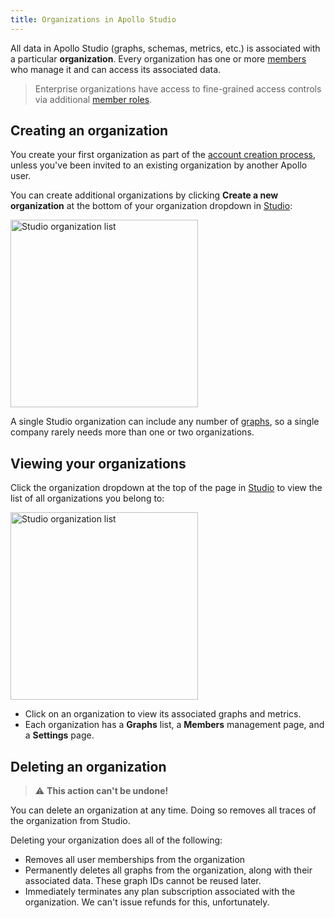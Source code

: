 ```yaml
---
title: Organizations in Apollo Studio
---
```


All data in Apollo Studio (graphs, schemas, metrics, etc.) is associated with a particular **organization**. Every organization has one or more [members](./members/) who manage it and can access its associated data.

> Enterprise organizations have access to fine-grained access controls via additional [member roles](./members/#organization-wide-member-roles).

## Creating an organization

You create your first organization as part of the [account creation process](../getting-started/), unless you've been invited to an existing organization by another Apollo user.

You can create additional organizations by clicking **Create a new organization** at the bottom of your organization dropdown in [Studio](https://studio.apollographql.com):

<img
  src="../img/organization-list.jpg"
  class="screenshot"
  alt="Studio organization list"
  width="300"
/>

A single Studio organization can include any number of [graphs](./graphs/), so a single company rarely needs more than one or two organizations.

## Viewing your organizations

Click the organization dropdown at the top of the page in [Studio](https://studio.apollographql.com) to view the list of all organizations you belong to:

<img
  src="../img/organization-list.jpg"
  class="screenshot"
  alt="Studio organization list"
  width="300"
/>

- Click on an organization to view its associated graphs and metrics.
- Each organization has a **Graphs** list, a **Members** management page, and a **Settings** page.

## Deleting an organization

> ⚠️ **This action can't be undone!**

You can delete an organization at any time. Doing so removes all traces of the organization from Studio.

Deleting your organization does all of the following:

- Removes all user memberships from the organization
- Permanently deletes all graphs from the organization, along with their associated data. These graph IDs cannot be reused later.
- Immediately terminates any plan subscription associated with the organization. We can't issue refunds for this, unfortunately.
